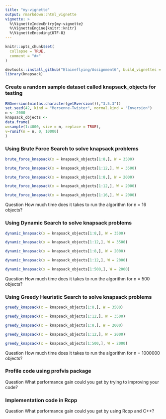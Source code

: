 ```yaml
---
title: "my-vignette"
output: rmarkdown::html_vignette
vignette: >
  %\VignetteIndexEntry{my-vignette}
  %\VignetteEngine{knitr::knitr}
  %\VignetteEncoding{UTF-8}
---
```


```r
knitr::opts_chunk$set(
  collapse = TRUE,
  comment = "#>"
)
```

```r
devtools::install_github("Elaineflying/Assignment6", build_vignettes = TRUE)
library(knapsack)
```

### Create a random sample dataset called knapsack_objects for testing
```r
RNGversion(min(as.character(getRversion()),"3.5.3"))
set.seed(42, kind = "Mersenne-Twister", normal.kind = "Inversion")
n <- 2000
knapsack_objects <-
data.frame(
w=sample(1:4000, size = n, replace = TRUE),
v=runif(n = n, 0, 10000)
)
```

### Using Brute Force Search to solve knapsack problems
```r
brute_force_knapsack(x = knapsack_objects[1:8,], W = 3500)
```
```r
brute_force_knapsack(x = knapsack_objects[1:12,], W = 3500)
```
```r
brute_force_knapsack(x = knapsack_objects[1:8,], W = 2000)
```
```r
brute_force_knapsack(x = knapsack_objects[1:12,], W = 2000)
```
```r
brute_force_knapsack(x = knapsack_objects[1:16,], W = 2000)
```
Question How much time does it takes to run the algorithm for n = 16 objects?


### Using Dynamic Search to solve knapsack problems
```r
dynamic_knapsack(x = knapsack_objects[1:8,], W = 3500)
```
```r
dynamic_knapsack(x = knapsack_objects[1:12,], W = 3500)
```
```r
dynamic_knapsack(x = knapsack_objects[1:8,], W = 2000)
```
```r
dynamic_knapsack(x = knapsack_objects[1:12,], W = 2000)
```
```r
dynamic_knapsack(x = knapsack_objects[1:500,], W = 2000)
```
Question How much time does it takes to run the algorithm for n = 500 objects?


### Using Greedy Heuristic Search to solve knapsack problems
```r
greedy_knapsack(x = knapsack_objects[1:8,], W = 3500)
```
```r
greedy_knapsack(x = knapsack_objects[1:12,], W = 3500)
```
```r
greedy_knapsack(x = knapsack_objects[1:8,], W = 2000)
```
```r
greedy_knapsack(x = knapsack_objects[1:12,], W = 2000)
```
```r
greedy_knapsack(x = knapsack_objects[1:500,], W = 2000)
```
Question How much time does it takes to run the algorithm for n = 1000000 objects?


### Profile code using profvis package

Question What performance gain could you get by trying to improving your code?


### Implementation code in Rcpp

Question What performance gain could you get by using Rcpp and C++?
